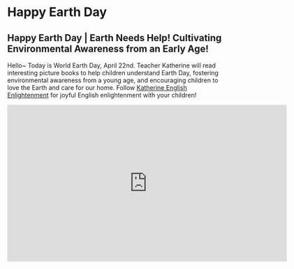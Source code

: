 # Happy Earth Day

## Happy Earth Day | Earth Needs Help! Cultivating Environmental Awareness from an Early Age!

Hello~ Today is World Earth Day, April 22nd.
Teacher Katherine will read interesting picture books to help children understand Earth Day, fostering environmental awareness from a young age, and encouraging children to love the Earth and care for our home.
Follow [Katherine English Enlightenment](https://space.bilibili.com/20797715) for joyful English enlightenment with your children!

<iframe
  src="https://player.bilibili.com/player.html?bvid=BV1BP411m7EZ&cid=1&page=1"
  scrolling="no"
  border="0"
  frameborder="no"
  framespacing="0"
  allowfullscreen="true"
  width="640"
  height="360"
></iframe>
